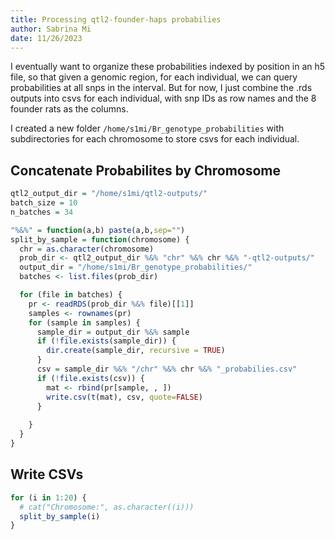 ```yaml
---
title: Processing qtl2-founder-haps probabilies
author: Sabrina Mi
date: 11/26/2023
---
```


I eventually want to organize these probabilities indexed by position in an h5 file, so that given a genomic region, for each individual, we can query probabilities at all snps in the interval. But for now, I just combine the .rds outputs into csvs for each individual, with snp IDs as row names and the 8 founder rats as the columns.

I created a new folder `/home/s1mi/Br_genotype_probabilities` with subdirectories for each chromosome to store csvs for each individual.

## Concatenate Probabilites by Chromosome

```r
qtl2_output_dir = "/home/s1mi/qtl2-outputs/"
batch_size = 10
n_batches = 34
```

```r
"%&%" = function(a,b) paste(a,b,sep="")
split_by_sample = function(chromosome) {
  chr = as.character(chromosome)
  prob_dir <- qtl2_output_dir %&% "chr" %&% chr %&% "-qtl2-outputs/"
  output_dir = "/home/s1mi/Br_genotype_probabilities/"
  batches <- list.files(prob_dir)

  for (file in batches) {
    pr <- readRDS(prob_dir %&% file)[[1]]
    samples <- rownames(pr)
    for (sample in samples) {
      sample_dir = output_dir %&% sample
      if (!file.exists(sample_dir)) {
        dir.create(sample_dir, recursive = TRUE)
      }
      csv = sample_dir %&% "/chr" %&% chr %&% "_probabilies.csv"
      if (!file.exists(csv)) {
        mat <- rbind(pr[sample, , ])
        write.csv(t(mat), csv, quote=FALSE)
      }
      
    }
  }
}

```

## Write CSVs

```r
for (i in 1:20) {
  # cat("Chromosome:", as.character((i)))
  split_by_sample(i)
}
```